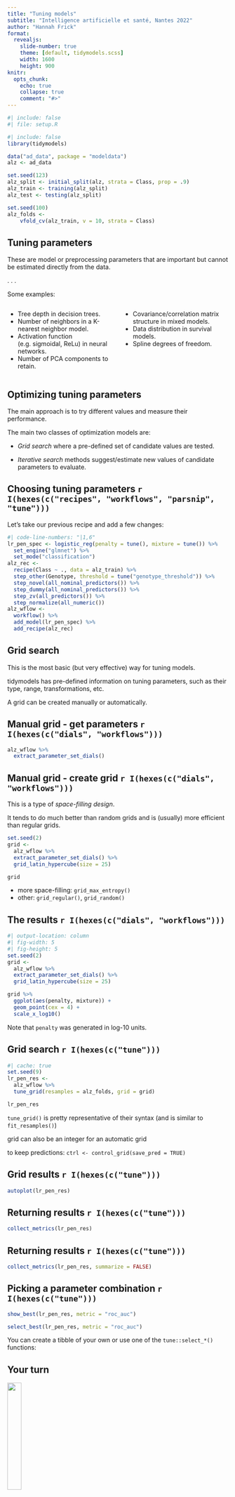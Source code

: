 ```yaml
---
title: "Tuning models"
subtitle: "Intelligence artificielle et santé, Nantes 2022"
author: "Hannah Frick"
format: 
  revealjs:
    slide-number: true
    theme: [default, tidymodels.scss]
    width: 1600
    height: 900
knitr:
  opts_chunk: 
    echo: true
    collapse: true
    comment: "#>"
---
```


```r
#| include: false
#| file: setup.R
```

```r
#| include: false
library(tidymodels)

data("ad_data", package = "modeldata")
alz <- ad_data

set.seed(123)
alz_split <- initial_split(alz, strata = Class, prop = .9)
alz_train <- training(alz_split) 
alz_test <- testing(alz_split)

set.seed(100)
alz_folds <- 
    vfold_cv(alz_train, v = 10, strata = Class)
```

## Tuning parameters

These are model or preprocessing parameters that are important but cannot be estimated directly from the data. 

. . .

Some examples:

::: columns
::: {.column width="50%"}
* Tree depth in decision trees.
* Number of neighbors in a K-nearest neighbor model. 
* Activation function (e.g. sigmoidal, ReLu) in neural networks. 
* Number of PCA components to retain.
:::

::: {.column width="50%"}
* Covariance/correlation matrix structure in mixed models.
* Data distribution in survival models.
* Spline degrees of freedom. 
:::
:::


## Optimizing tuning parameters

The main approach is to try different values and measure their performance. 

The main two classes of optimization models are: 

 * _Grid search_ where a pre-defined set of candidate values are tested. 
 
 * _Iterative search_ methods suggest/estimate new values of candidate parameters to evaluate. 


## Choosing tuning parameters `r I(hexes(c("recipes", "workflows", "parsnip", "tune")))`

Let's take our previous recipe and add a few changes:

```r
#| code-line-numbers: "|1,6"
lr_pen_spec <- logistic_reg(penalty = tune(), mixture = tune()) %>% 
  set_engine("glmnet") %>% 
  set_mode("classification")
alz_rec <- 
  recipe(Class ~ ., data = alz_train) %>% 
  step_other(Genotype, threshold = tune("genotype_threshold")) %>% 
  step_novel(all_nominal_predictors()) %>% 
  step_dummy(all_nominal_predictors()) %>% 
  step_zv(all_predictors()) %>% 
  step_normalize(all_numeric())
alz_wflow <-
  workflow() %>%
  add_model(lr_pen_spec) %>%
  add_recipe(alz_rec)
```

## Grid search

This is the most basic (but very effective) way for tuning models. 

tidymodels has pre-defined information on tuning parameters, such as their type, range, transformations, etc. 

A grid can be created manually or automatically. 


## Manual grid - get parameters `r I(hexes(c("dials", "workflows")))`

```r
alz_wflow %>% 
  extract_parameter_set_dials()
```


## Manual grid - create grid `r I(hexes(c("dials", "workflows")))`

This is a type of _space-filling design_. 

It tends to do much better than random grids and is (usually) more efficient than regular grids. 

```r
set.seed(2)
grid <- 
  alz_wflow %>% 
  extract_parameter_set_dials() %>% 
  grid_latin_hypercube(size = 25)

grid
```

:::{.notes}
- more space-filling: `grid_max_entropy()`
- other: `grid_regular()`, `grid_random()`
:::


## The results `r I(hexes(c("dials", "workflows")))`

```r
#| output-location: column
#| fig-width: 5
#| fig-height: 5
set.seed(2)
grid <- 
  alz_wflow %>% 
  extract_parameter_set_dials() %>% 
  grid_latin_hypercube(size = 25)

grid %>% 
  ggplot(aes(penalty, mixture)) +
  geom_point(cex = 4) +
  scale_x_log10()
```
:::{.notes}
Note that `penalty` was generated in log-10 units. 
:::

## Grid search `r I(hexes(c("tune")))`

```r
#| cache: true
set.seed(9)
lr_pen_res <-
  alz_wflow %>%
  tune_grid(resamples = alz_folds, grid = grid)

lr_pen_res
```

:::{.notes}
`tune_grid()` is pretty representative of their syntax (and is similar to `fit_resamples()`)

grid can also be an integer for an automatic grid

to keep predictions: `ctrl <- control_grid(save_pred = TRUE)`
:::

## Grid results `r I(hexes(c("tune")))`

```r
autoplot(lr_pen_res)
```


## Returning results `r I(hexes(c("tune")))`

```r
collect_metrics(lr_pen_res)
```

## Returning results `r I(hexes(c("tune")))`

```r
collect_metrics(lr_pen_res, summarize = FALSE)
```

## Picking a parameter combination `r I(hexes(c("tune")))`

```r
show_best(lr_pen_res, metric = "roc_auc")

select_best(lr_pen_res, metric = "roc_auc")
```

:::{.notes}
You can create a tibble of your own or use one of the `tune::select_*()` functions: 
:::


## Your turn {transition="slide-in"}

<!-- ![](images/parsnip-flagger.jpg){.absolute top="0" right="0" width="150" height="150"} -->
![](hexes/tidymodels.png){.absolute top="0" right="0" height="25%"}

*Tune the nearest neighbor model.*

```r
#| echo: false
countdown(minutes = 10)
```

---

```r
#| cache: true

knn_spec <-
  nearest_neighbor(neighbors = tune(), weight_func = tune()) %>%
  set_engine("kknn") %>%
  set_mode("classification")

alz_knn_wflow <- workflow() %>%
  add_model(knn_spec) %>%
  add_recipe(alz_rec)

set.seed(9)
knn_res <-
  alz_knn_wflow %>%
  tune_grid(resamples = alz_folds, grid = 25)
```


## Compare to KNN

```r
show_best(lr_pen_res, metric = "roc_auc", n = 3)

show_best(knn_res, metric = "roc_auc", n = 3)
```

## Finalizing the workflow

```r
best_auc <- select_best(lr_pen_res, metric = "roc_auc")
best_auc

alz_wflow <- alz_wflow %>% 
  finalize_workflow(best_auc)
```

## The final fit `r I(hexes(c("workflows", "tune")))`

```r
test_res <- alz_wflow %>% 
  last_fit(split = alz_split)
test_res
```

## Compare test set and resampling results `r I(hexes(c("tune")))`

```r
collect_metrics(test_res)

# resampling results
show_best(lr_pen_res, metric = "roc_auc", n = 1)
```

## Final fitted workflow

We can extract the final workflow, fit on the training set:

```r
alz_final_fit <- test_res %>% 
  extract_workflow()

# use to predict
predict(alz_final_fit, alz_train[1:3,])
```


## Deploy your model `r hexes("vetiver")`

How do you use your new `tree_fit` model in **production**?

```r
library(vetiver)
v <- vetiver_model(alz_final_fit, "alzheimers")
v
```

Learn more at <https://vetiver.rstudio.com>

## Deploy your model `r hexes("vetiver")`

How do you use your new model `alz_final_fit` in **production**?

```r
library(plumber)
pr() %>%
  vetiver_api(v)
```

Learn more at <https://vetiver.rstudio.com>

## Helpful resources

* Overview of tidymodels with articles covering different use cases: <https://tidymodels.org>
* Tidy Modeling with R book: <https://www.tmwr.org>
* usemodels to create code snippets <https://usemodels.tidymodels.org/>

